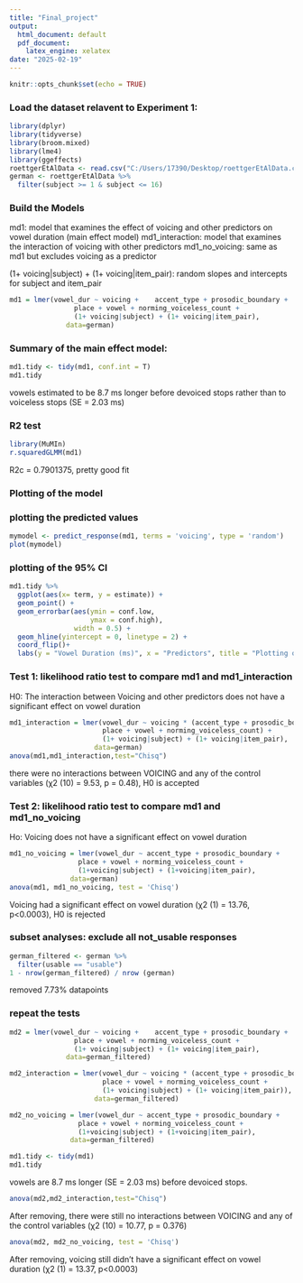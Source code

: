 ---
title: "Final_project"
output:
  html_document: default
  pdf_document:
    latex_engine: xelatex
date: "2025-02-19"
---

```{r setup, include=FALSE}
knitr::opts_chunk$set(echo = TRUE)
```

### Load the dataset relavent to Experiment 1:

```{r}
library(dplyr)
library(tidyverse)
library(broom.mixed)
library(lme4)
library(ggeffects)
roettgerEtAlData <- read.csv("C:/Users/17390/Desktop/roettgerEtAlData.csv")
german <- roettgerEtAlData %>% 
  filter(subject >= 1 & subject <= 16)
```

### Build the Models
md1: model that examines the effect of voicing and other predictors on vowel duration (main effect model)
md1_interaction: model that examines the interaction of voicing with other predictors
md1_no_voicing: same as md1 but excludes voicing as a predictor

(1+ voicing|subject) + (1+ voicing|item_pair): random slopes and intercepts for subject and item_pair

```{r}
md1 = lmer(vowel_dur ~ voicing +	accent_type + prosodic_boundary +	
                place + vowel + norming_voiceless_count +
                (1+ voicing|subject) + (1+ voicing|item_pair),
              data=german)
```

### Summary of the main effect model:

```{r}
md1.tidy <- tidy(md1, conf.int = T)
md1.tidy
```
vowels estimated to be 8.7 ms longer before devoiced stops rather than to voiceless stops (SE = 2.03 ms)

### R2 test
```{r}
library(MuMIn)
r.squaredGLMM(md1) 
```
R2c = 0.7901375, pretty good fit

### Plotting of the model
### plotting the predicted values
```{r}
mymodel <- predict_response(md1, terms = 'voicing', type = 'random')
plot(mymodel)
```
### plotting of the 95% CI
```{r}
md1.tidy %>% 
  ggplot(aes(x= term, y = estimate)) +
  geom_point() +
  geom_errorbar(aes(ymin = conf.low,
                    ymax = conf.high),
                width = 0.5) +
  geom_hline(yintercept = 0, linetype = 2) +
  coord_flip()+
  labs(y = "Vowel Duration (ms)", x = "Predictors", title = "Plotting of 95% CI")
```

### Test 1: likelihood ratio test to compare md1 and md1_interaction
H0: The interaction between Voicing and other predictors does not have a significant effect on vowel duration
```{r}
md1_interaction = lmer(vowel_dur ~ voicing * (accent_type + prosodic_boundary +	
                       place + vowel + norming_voiceless_count) +
                       (1+ voicing|subject) + (1+ voicing|item_pair),
                     data=german)
anova(md1,md1_interaction,test="Chisq")
```
there were no interactions between VOICING and any of the control variables (χ2 (10) = 9.53, p = 0.48), H0 is accepted


### Test 2: likelihood ratio test to compare md1 and md1_no_voicing
Ho: Voicing does not have a significant effect on vowel duration
```{r}
md1_no_voicing = lmer(vowel_dur ~ accent_type + prosodic_boundary +
                 place + vowel + norming_voiceless_count + 		
                 (1+voicing|subject) + (1+voicing|item_pair),
               data=german)
anova(md1, md1_no_voicing, test = 'Chisq')
```
Voicing had a significant effect on vowel duration (χ2 (1) = 13.76, p<0.0003), H0 is rejected

### subset analyses:  exclude all not_usable responses
```{r}
german_filtered <- german %>% 
  filter(usable == "usable")
1 - nrow(german_filtered) / nrow (german)
```
removed 7.73% datapoints

### repeat the tests
```{r}
md2 = lmer(vowel_dur ~ voicing +	accent_type + prosodic_boundary +	
                place + vowel + norming_voiceless_count +
                (1+ voicing|subject) + (1+ voicing|item_pair),
              data=german_filtered)

md2_interaction = lmer(vowel_dur ~ voicing * (accent_type + prosodic_boundary +	
                       place + vowel + norming_voiceless_count +
                       (1+ voicing|subject) + (1+ voicing|item_pair)),
                     data=german_filtered)

md2_no_voicing = lmer(vowel_dur ~ accent_type + prosodic_boundary +
                 place + vowel + norming_voiceless_count + 		
                 (1+voicing|subject) + (1+voicing|item_pair),
               data=german_filtered)
```


```{r}
md1.tidy <- tidy(md1)
md1.tidy
```
vowels are 8.7 ms longer (SE = 2.03 ms) before devoiced stops.

```{r}
anova(md2,md2_interaction,test="Chisq")
```
After removing, there were still no interactions between VOICING and any of the control variables (χ2 (10) = 10.77, p = 0.376)

```{r}
anova(md2, md2_no_voicing, test = 'Chisq')
```
After removing, voicing still didn't have a significant effect on vowel duration (χ2 (1) = 13.37, p<0.0003)
